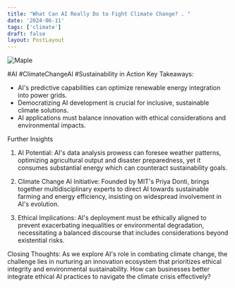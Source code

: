 ```yaml
---
title: "What Can AI Really Do to Fight Climate Change? . "
date: '2024-06-11'
tags: ['climate']
draft: false
layout: PostLayout
---
```


<div className="flex justify-center">
<div className="my-1 w-full px-2 xl:my-1 xl:w-1/2 xl:px-2">
    <img src="https://willpolesa.pythonanywhere.com/static/podcast_thumbnails/thumbnail_recmCJJtEg0F6fjAJ.jpg" alt="Maple" className="mx-auto h-58 w-auto" />
</div>
</div>

#AI #ClimateChangeAI #Sustainability in Action
Key Takeaways:
- AI's predictive capabilities can optimize renewable energy integration into power grids.
- Democratizing AI development is crucial for inclusive, sustainable climate solutions.
- AI applications must balance innovation with ethical considerations and environmental impacts.

Further Insights
1. AI Potential:
AI's data analysis prowess can foresee weather patterns, optimizing agricultural output and disaster preparedness, yet it consumes substantial energy which can counteract sustainability goals.

2. Climate Change AI Initiative:
Founded by MIT's Priya Donti, brings together multidisciplinary experts to direct AI towards sustainable farming and energy efficiency, insisting on widespread involvement in AI's evolution.

3. Ethical Implications:
AI's deployment must be ethically aligned to prevent exacerbating inequalities or environmental degradation, necessitating a balanced discourse that includes considerations beyond existential risks.

Closing Thoughts:
As we explore AI's role in combating climate change, the challenge lies in nurturing an innovation ecosystem that prioritizes ethical integrity and environmental sustainability. How can businesses better integrate ethical AI practices to navigate the climate crisis effectively?
